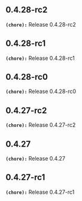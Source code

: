 ## 0.4.28-rc2
**`(chore):`** Release 0.4.28-rc2

## 0.4.28-rc1
**`(chore):`** Release 0.4.28-rc1

## 0.4.28-rc0
**`(chore):`** Release 0.4.28-rc0

## 0.4.27-rc2
**`(chore):`** Release 0.4.27-rc2

## 0.4.27
**`(chore):`** Release 0.4.27

## 0.4.27-rc1
**`(chore):`** Release 0.4.27-rc1

